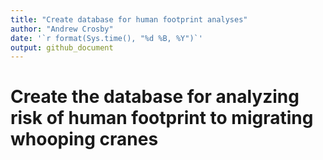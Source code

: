 ```yaml
---
title: "Create database for human footprint analyses"
author: "Andrew Crosby"
date: '`r format(Sys.time(), "%d %B, %Y")`'
output: github_document
---
```



# Create the database for analyzing risk of human footprint to migrating whooping cranes






